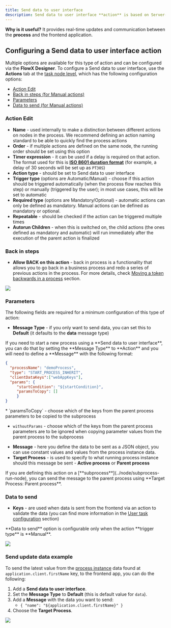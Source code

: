 ```yaml
---
title: Send data to user interface
description: Send data to user interface **action** is based on Server-Sent Events (SSE), a web technology that enables servers to push real-time updates or events to clients over a single, long-lived HTTP connection. It provides a unidirectional communication channel from the server to the client, allowing the server to send updates to the client without the need for the client to continuously make requests.
---
```


**Why is it useful?** It provides real-time updates and communication between the **process** and the frontend application.

## Configuring a Send data to user interface action

Multiple options are available for this type of action and can be configured via the **FlowX Designer**. To configure a Send data to user interface, use the **Actions** tab at the [task node level](../../flowx-designer/managing-a-process-flow/adding-a-new-node), which has the following configuration options:

* [Action Edit](#action-edit)
* [Back in steps (for Manual actions)](#back-in-steps)
* [Parameters](#parameters)
* [Data to send (for Manual actions)](#data-to-send)

### Action Edit

* **Name** - used internally to make a distinction between different actions on nodes in the process. We recommend defining an action naming standard to be able to quickly find the process actions
* **Order** - if multiple actions are defined on the same node, the running order should be set using this option
* **Timer expression** - it can be used if a delay is required on that action. The format used for this is [**ISO 8601 duration format**](https://www.w3.org/TR/NOTE-datetime) (for example, a delay of 30 seconds will be set up as `PT30S`)
* **Action type** - should be set to Send data to user interface
* **Trigger type** (options are Automatic/Manual) - choose if this action should be triggered automatically (when the process flow reaches this step) or manually (triggered by the user); in most use cases, this will be set to automatic
* **Required type** (options are Mandatory/Optional) - automatic actions can only be defined as mandatory. Manual actions can be defined as mandatory or optional.
* **Repeatable** - should be checked if the action can be triggered multiple times
* **Autorun Children** - when this is switched on, the child actions (the ones defined as mandatory and automatic) will run immediately after the execution of the parent action is finalized

### Back in steps

* **Allow BACK on this action** - back in process is a functionality that allows you to go back in a business process and redo a series of previous actions in the process. For more details, check [Moving a token backwards in a process](../../flowx-designer/managing-a-process-flow/moving-a-token-backwards-in-a-process) section.

![](https://s3.eu-west-1.amazonaws.com/docx.flowx.ai/building-blocks/node/websocket_action_edit.png)

### Parameters

The following fields are required for a minimum configuration of this type of action:

* **Message Type** - if you only want to send data, you can set this to **Default** (it defaults to the **data** message type)

<Warning>
If you need to start a new process using a **Send data to user interface**, you can do that by setting the **Message Type** to **Action** and you will need to define a **Message** with the following format:
</Warning>


```json
{
  "processName": "demoProcess",
  "type": "START_PROCESS_INHERIT",
  "clientDataKeys":["webAppKeys"],
  "params": {
     "startCondition": "${startCondition}",
     "paramsToCopy": []
     }
}
```

<Info>
* `paramsToCopy` - choose which of the keys from the parent process parameters to be copied to the subprocess

* `withoutParams` - choose which of the keys from the parent process parameters are to be ignored when copying parameter values from the parent process to the subprocess
</Info>

* **Message** - here you define the data to be sent as a JSON object, you can use constant values and values from the process instance data.
* **Target Process** - is used to specify to what running process instance should this message be sent - **Active process** or **Parent process**

<Info>
If you are defining this action on a [**subprocess**](../node/subprocess-run-node), you can send the message to the parent process using **Target Process: Parent process**.
</Info>

### Data to send

* **Keys** - are used when data is sent from the frontend via an action to validate the data (you can find more information in the [User task configuration](../node/user-task-node) section)

<Warning>
**Data to send** option is configurable only when the action **trigger type** is **Manual**.
</Warning>

![](https://s3.eu-west-1.amazonaws.com/docx.flowx.ai/building-blocks/node/websocket_data_to_send.gif)

### Send update data example

To send the latest value from the [process instance](../process/process-instance) data found at `application.client.firstName` key, to the frontend app, you can do the following:

1. Add a **Send data to user interface**.
2. Set the **Message Type** to **Default** (this is default value for `data`).
3. Add a **Message** with the data you want to send:
   * `{ "name": "${application.client.firstName}" }`
4. Choose the **Target Process**.

![](https://s3.eu-west-1.amazonaws.com/docx.flowx.ai/building-blocks/node/websocket_send_update_data.gif)